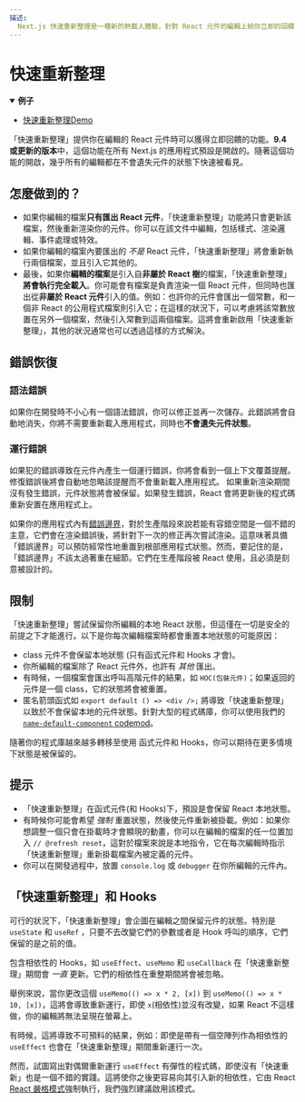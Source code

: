 ```yaml
---
描述:
  Next.js 快速重新整理是一種新的熱載入體驗，針對 React 元件的編輯上給你立即的回饋
---
```


# 快速重新整理

<details open>
  <summary><b>例子</b></summary>
  <ul>
    <li><a href="https://github.com/vercel/next.js/tree/canary/examples/fast-refresh-demo">快速重新整理Demo</a></li>
  </ul>
</details>

「快速重新整理」提供你在編輯的 React 元件時可以獲得立即回饋的功能。**9.4 或更新的版本**中，這個功能在所有 Next.js 的應用程式預設是開啟的。隨著這個功能的開啟，幾乎所有的編輯都在不會遺失元件的狀態下快速被看見。


## 怎麼做到的？

- 如果你編輯的檔案**只有匯出 React 元件**，「快速重新整理」功能將只會更新該檔案，然後重新渲染你的元件。你可以在該文件中編輯，包括樣式、渲染邏輯、事件處理或特效。
- 如果你編輯的檔案內要匯出的 _不是_ React 元件，「快速重新整理」將會重新執行兩個檔案，並且引入它其他的。
- 最後，如果你**編輯的檔案**是引入自**非屬於 React 樹**的檔案，「快速重新整理」**將會執行完全載入**。你可能會有檔案是負責渲染一個 React 元件，但同時也匯出從**非屬於 React 元件**引入的值。例如：也許你的元件會匯出一個常數，和一個非 React 的公用程式檔案則引入它；在這樣的狀況下，可以考慮將該常數放置在另外一個檔案，然後引入常數到這兩個檔案。這將會重新啟用「快速重新整理」，其他的狀況通常也可以透過這樣的方式解決。

## 錯誤恢復

### 語法錯誤

如果你在開發時不小心有一個語法錯誤，你可以修正並再一次儲存。此錯誤將會自動地消失，你將不需要重新載入應用程式，同時也**不會遺失元件狀態**。


### 運行錯誤

如果犯的錯誤導致在元件內產生一個運行錯誤，你將會看到一個上下文覆蓋提醒。修復錯誤後將會自動地忽略該提醒而不會重新載入應用程式。
如果重新渲染期間沒有發生錯誤，元件狀態將會被保留。如果發生錯誤，React 會將更新後的程式碼重新安置在應用程式上。


如果你的應用程式內有[錯誤邊界](https://reactjs.org/docs/error-boundaries.html)，對於生產階段來說若能有容錯空間是一個不錯的主意，它們會在渲染錯誤後，將針對下一次的修正再次嘗試渲染。這意味著具備「錯誤邊界」可以預防經常性地重置到根部應用程式狀態。然而，要記住的是，「錯誤邊界」不該太過著重在細節。它們在生產階段被 React 使用，且必須是刻意被設計的。

## 限制

「快速重新整理」嘗試保留你所編輯的本地 React 狀態，但這僅在一切是安全的前提之下才能進行。以下是你每次編輯檔案時都會重置本地狀態的可能原因：

- class 元件不會保留本地狀態 (只有函式元件和 Hooks 才會)。
- 你所編輯的檔案除了 React 元件外，也許有 _其他_ 匯出。 
- 有時候，一個檔案會匯出呼叫高階元件的結果，如 `HOC(包裝元件)`；如果返回的元件是一個 class，它的狀態將會被重置。
- 匿名箭頭函式如 `export default () => <div />;` 將導致「快速重新整理」以致於不會保留本地的元件狀態。針對大型的程式碼庫，你可以使用我們的 [`name-default-component` codemod](/docs/advanced-features/codemods.md#name-default-component)。

隨著你的程式庫越來越多轉移至使用 函式元件和 Hooks，你可以期待在更多情境下狀態是被保留的。

## 提示

- 「快速重新整理」在函式元件(和 Hooks)下，預設是會保留 React 本地狀態。
- 有時候你可能會希望 _強制_ 重置狀態，然後使元件重新被掛載。例如：如果你想調整一個只會在掛載時才會顯現的動畫，你可以在編輯的檔案的任一位置加入 `// @refresh reset`，這對於檔案來說是本地指令，它在每次編輯時指示「快速重新整理」重新掛載檔案內被定義的元件。
- 你可以在開發過程中，放置 `console.log` 或 `debugger` 在你所編輯的元件內。

## 「快速重新整理」和 Hooks

可行的狀況下，「快速重新整理」會企圖在編輯之間保留元件的狀態。特別是 `useState` 和 `useRef` ，只要不去改變它們的參數或者是 Hook 呼叫的順序，它們保留的是之前的值。

包含相依性的 Hooks，如 `useEffect`、`useMemo` 和 `useCallback` 在「快速重新整理」期間會 _一直_ 更新。它們的相依性在重整期間將會被忽略。

舉例來說，當你更改這個 `useMemo(() => x * 2, [x])` 到 `useMemo(() => x * 10, [x])`，這將會導致重新運行，即使 `x`(相依性)並沒有改變，如果 React 不這樣做，你的編輯將無法呈現在螢幕上。

有時候，這將導致不可預料的結果，例如：即使是帶有一個空陣列作為相依性的 `useEffect` 也會在「快速重新整理」期間重新運行一次。 

然而，試圖寫出對偶爾重新運行 `useEffect` 有彈性的程式碼，即使沒有「快速重新」也是一個不錯的實踐。這將使你之後更容易向其引入新的相依性，它由 React [React 嚴格模式](/docs/api-reference/next.config.js/react-strict-mode.md)強制執行，我們強烈建議啟用該模式。


